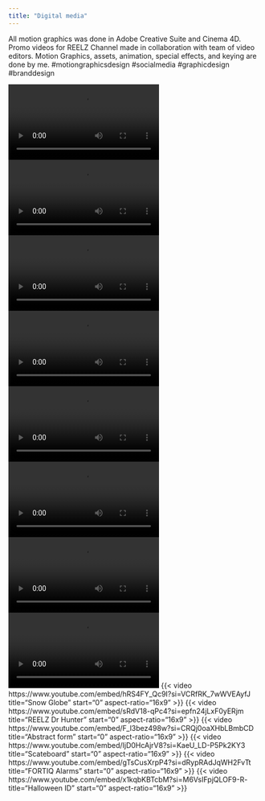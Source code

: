 ```yaml
---
title: "Digital media"
---
```


All motion graphics was done in Adobe Creative Suite and Cinema 4D.
Promo videos for REELZ Channel made in collaboration  with team of video editors. Motion Graphics, assets, animation, special effects, and keying are done by me.
#motiongraphicsdesign #socialmedia #graphicdesign #branddesign

![](src/videos/digital_media/aut_social.mp4)
![](src/videos/digital_media/bcd_ghostbusters_socialvideo_1080x1080.mp4)
![](src/videos/digital_media/btb_verticalvideo_combo_spisegirls_nkob_sun_v01.mp4)
![](src/videos/digital_media/cher_doyoubelive_socialvideo_1080x1080_18sec.mp4)
![](src/videos/digital_media/mmf_newnight_mondays_1024x512.mp4)
![](src/videos/digital_media/murderbythenumbers_pabloescobar_sound.mp4)
![](src/videos/digital_media/sharkterror_insta_1080x1080.mp4)
![](src/videos/digital_media/ThanksgivingGFX_1080x1080.mp4)
{{< video https://www.youtube.com/embed/hRS4FY_Qc9I?si=VCRfRK_7wWVEAyfJ
    title="Snow Globe"
    start="0"
    aspect-ratio="16x9"
>}}
{{< video https://www.youtube.com/embed/sRdV18-qPc4?si=epfn24jLxF0yERjm
    title="REELZ Dr Hunter"
    start="0"
    aspect-ratio="16x9"
>}}
{{< video https://www.youtube.com/embed/F_l3bez498w?si=CRQj0oaXHbLBmbCD
    title="Abstract form"
    start="0"
    aspect-ratio="16x9"
>}}
{{< video https://www.youtube.com/embed/IjD0HcAjrV8?si=KaeU_LD-P5Pk2KY3
    title="Scateboard"
    start="0"
    aspect-ratio="16x9"
>}}
{{< video https://www.youtube.com/embed/gTsCusXrpP4?si=dRypRAdJqWH2FvTt
    title="FORTIQ Alarms"
    start="0"
    aspect-ratio="16x9"
>}}
{{< video https://www.youtube.com/embed/x1kqbKBTcbM?si=M6VsIFpjQLOF9-R-
    title="Halloween ID"
    start="0"
    aspect-ratio="16x9"
>}}
